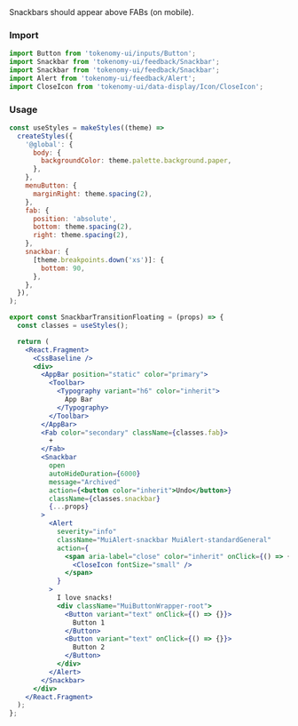 
<Title>Transition floating snackbars</Title>
<Subtitle>Snackbars should appear above FABs (on mobile).</Subtitle>

### Import

```jsx
import Button from 'tokenomy-ui/inputs/Button';
import Snackbar from 'tokenomy-ui/feedback/Snackbar';
import Snackbar from 'tokenomy-ui/feedback/Snackbar';
import Alert from 'tokenomy-ui/feedback/Alert';
import CloseIcon from 'tokenomy-ui/data-display/Icon/CloseIcon';
```

### Usage

```jsx
const useStyles = makeStyles((theme) =>
  createStyles({
    '@global': {
      body: {
        backgroundColor: theme.palette.background.paper,
      },
    },
    menuButton: {
      marginRight: theme.spacing(2),
    },
    fab: {
      position: 'absolute',
      bottom: theme.spacing(2),
      right: theme.spacing(2),
    },
    snackbar: {
      [theme.breakpoints.down('xs')]: {
        bottom: 90,
      },
    },
  }),
);

export const SnackbarTransitionFloating = (props) => {
  const classes = useStyles();

  return (
    <React.Fragment>
      <CssBaseline />
      <div>
        <AppBar position="static" color="primary">
          <Toolbar>
            <Typography variant="h6" color="inherit">
              App Bar
            </Typography>
          </Toolbar>
        </AppBar>
        <Fab color="secondary" className={classes.fab}>
          +
        </Fab>
        <Snackbar
          open
          autoHideDuration={6000}
          message="Archived"
          action={<button color="inherit">Undo</button>}
          className={classes.snackbar}
          {...props}
        >
          <Alert
            severity="info"
            className="MuiAlert-snackbar MuiAlert-standardGeneral"
            action={
              <span aria-label="close" color="inherit" onClick={() => {}}>
                <CloseIcon fontSize="small" />
              </span>
            }
          >
            I love snacks!
            <div className="MuiButtonWrapper-root">
              <Button variant="text" onClick={() => {}}>
                Button 1
              </Button>
              <Button variant="text" onClick={() => {}}>
                Button 2
              </Button>
            </div>
          </Alert>
        </Snackbar>
      </div>
    </React.Fragment>
  );
};
```
